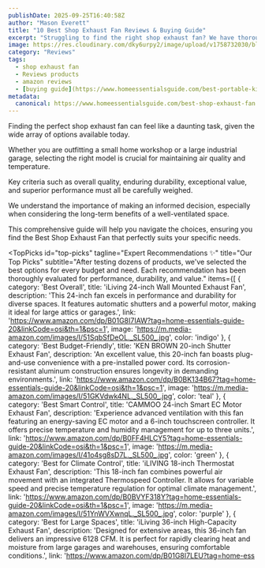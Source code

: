```yaml
---
publishDate: 2025-09-25T16:40:58Z
author: "Mason Everett"
title: "10 Best Shop Exhaust Fan Reviews & Buying Guide"
excerpt: "Struggling to find the right shop exhaust fan? We have thoroughly tested top models to bring you expert insights, helping you choose the perfect ventilation solution for your space."
image: https://res.cloudinary.com/dky6urpy2/image/upload/v1758732030/blog_image_1758732029_h7nlhv.webp
category: "Reviews"
tags:
  - shop exhaust fan
  - Reviews products
  - amazon reviews
  - [buying guide](https://www.homeessentialsguide.com/best-portable-kitchen-exhaust-fan)
metadata:
  canonical: https://www.homeessentialsguide.com/best-shop-exhaust-fan
---
```



<p>Finding the perfect shop exhaust fan can feel like a daunting task, given the wide array of options available today.</p>
<p>Whether you are outfitting a small home workshop or a large industrial garage, selecting the right model is crucial for maintaining air quality and temperature.</p>
<p>Key criteria such as overall quality, enduring durability, exceptional value, and superior performance must all be carefully weighed.</p>
<p>We understand the importance of making an informed decision, especially when considering the long-term benefits of a well-ventilated space.</p>
<p>This comprehensive guide will help you navigate the choices, ensuring you find the Best Shop Exhaust Fan that perfectly suits your specific needs.</p>

<TopPicks
  id="top-picks"
  tagline="Expert Recommendations ✨"
  title="Our Top Picks"
  subtitle="After testing dozens of products, we've selected the best options for every budget and need. Each recommendation has been thoroughly evaluated for performance, durability, and value."
  items={[
    {
      category: 'Best Overall',
      title: 'iLiving 24-inch Wall Mounted Exhaust Fan',
      description: 'This 24-inch fan excels in performance and durability for diverse spaces. It features automatic shutters and a powerful motor, making it ideal for large attics or garages.',
      link: 'https://www.amazon.com/dp/B01G8I7IAW?tag=home-essentials-guide-20&linkCode=osi&th=1&psc=1',
      image: 'https://m.media-amazon.com/images/I/51SqbSfDeOL._SL500_.jpg',
      color: 'indigo'
    },
    {
      category: 'Best Budget-Friendly',
      title: 'KEN BROWN 20-inch Shutter Exhaust Fan',
      description: 'An excellent value, this 20-inch fan boasts plug-and-use convenience with a pre-installed power cord. Its corrosion-resistant aluminum construction ensures longevity in demanding environments.',
      link: 'https://www.amazon.com/dp/B0BK134B67?tag=home-essentials-guide-20&linkCode=osi&th=1&psc=1',
      image: 'https://m.media-amazon.com/images/I/51GKVdwk4NL._SL500_.jpg',
      color: 'teal'
    },
    {
      category: 'Best Smart Control',
      title: 'CAMMOO 24-inch Smart EC Motor Exhaust Fan',
      description: 'Experience advanced ventilation with this fan featuring an energy-saving EC motor and a 6-inch touchscreen controller. It offers precise temperature and humidity management for up to three units.',
      link: 'https://www.amazon.com/dp/B0FF4HLCY5?tag=home-essentials-guide-20&linkCode=osi&th=1&psc=1',
      image: 'https://m.media-amazon.com/images/I/41o4sg8sD7L._SL500_.jpg',
      color: 'green'
    },
    {
      category: 'Best for Climate Control',
      title: 'iLIVING 18-inch Thermostat Exhaust Fan',
      description: 'This 18-inch fan combines powerful air movement with an integrated Thermospeed Controller. It allows for variable speed and precise temperature regulation for optimal climate management.',
      link: 'https://www.amazon.com/dp/B0BVYF318Y?tag=home-essentials-guide-20&linkCode=osi&th=1&psc=1',
      image: 'https://m.media-amazon.com/images/I/51YnWVXwnqL._SL500_.jpg',
      color: 'purple'
    },
    {
      category: 'Best for Large Spaces',
      title: 'iLiving 36-inch High-Capacity Exhaust Fan',
      description: 'Designed for extensive areas, this 36-inch fan delivers an impressive 6128 CFM. It is perfect for rapidly clearing heat and moisture from large garages and warehouses, ensuring comfortable conditions.',
      link: 'https://www.amazon.com/dp/B01G8I7LEU?tag=home-ess